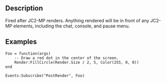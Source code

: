 {{Lua/Event}}

==Description==

Fired after JC2-MP renders. Anything rendered will be in front of any JC2-MP elements, including the chat, console, and pause menu.

==Examples==

<syntaxhighlight>
Foo = function(args)
	-- Draw a red dot in the center of the screen.
	Render:FillCircle(Render.Size / 2, 5, Color(255, 0, 0))
end

Events:Subscribe("PostRender", Foo)
</syntaxhighlight>